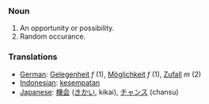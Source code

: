 === Noun ===

#An opportunity or possibility.
#Random occurance.

=== Translations ===
*[[German]]: [[Gelegenheit]] ''f'' (1), [[Möglichkeit]] ''f'' (1), [[Zufall]] ''m'' (2) 
*[[Indonesian]]: [[sempat|kesempatan]]
*[[Japanese]]: [[機会]] ([[きかい]], kikai), [[チャンス]] (chansu)